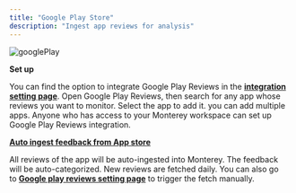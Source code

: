 ```yaml
---
title: "Google Play Store"
description: "Ingest app reviews for analysis"
---
```


![googlePlay](/images/googlePlay.png)

**Set up**

You can find the option to integrate Google Play Reviews in the **[integration setting page](https://app.monterey.ai/w/default/settings/integrations/)**. Open Google Play Reviews, then search for any app whose reviews you want to monitor. Select the app to add it. you can add multiple apps. Anyone who has access to your Monterey workspace can set up Google Play Reviews integration.

**[Auto ingest feedback from App store](/ingest-from-google#auto-ingest-feedback-from-app-store)**

All reviews of the app will be auto-ingested into Monterey. The feedback will be auto-categorized. New reviews are fetched daily. You can also go to **[Google play reviews setting page](https://app.monterey.ai/w/default/settings/integrations/google-play-reviews)** to trigger the fetch manually.
